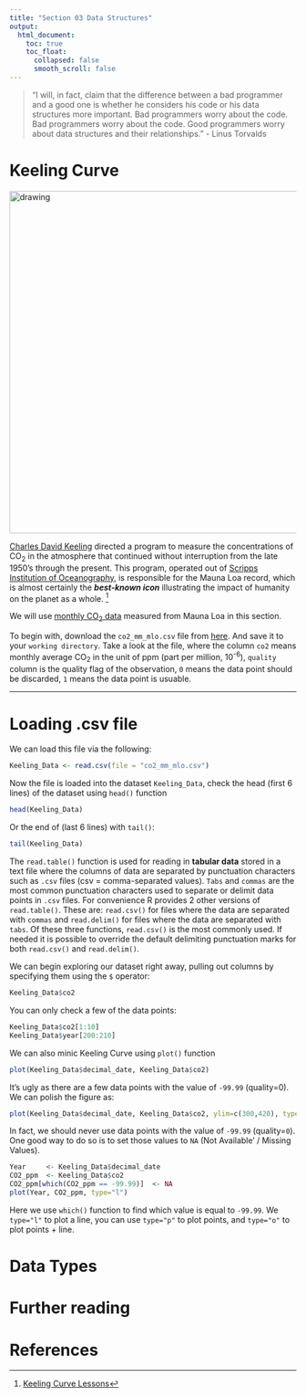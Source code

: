```yaml
---
title: "Section 03 Data Structures"
output:
  html_document:
    toc: true
    toc_float:
      collapsed: false
      smooth_scroll: false
---
```


> "I will, in fact, claim that the difference between a bad programmer and a good one is whether he considers his code or his data structures more important. Bad programmers worry about the code. Bad programmers worry about the code. Good programmers worry about data structures and their relationships." - Linus Torvalds

# Keeling Curve

<img src="figs/mlo_record.png" alt="drawing" width="600"/>

[Charles David Keeling](https://scrippsco2.ucsd.edu/history_legacy/charles_david_keeling_biography.html) directed a program to measure the concentrations of CO~2~ in the atmosphere that continued without interruption from the late 1950's through the present. This program, operated out of [Scripps Institution of Oceanography](https://scripps.ucsd.edu), is responsible for the Mauna Loa record, which is almost certainly the ***best-known icon*** illustrating the impact of humanity on the planet as a whole. [^1] 

We will use [monthly CO~2~ data](https://www.esrl.noaa.gov/gmd/ccgg/trends/data.html) measured from Mauna Loa in this section. 

To begin with, download the `co2_mm_mlo.csv` file from [here](https://zhu-group.github.io/ese5023/download/co2_mm_mlo.csv). And save it to your `working directory`. Take a look at the file, where the column `co2` means monthly average CO~2~ in the unit of ppm (part per million, 10^-6^), `quality` column is the quality flag of the observation, `0` means the data point should be discarded, `1` means the data point is usuable.

[^1]: [Keeling Curve Lessons](https://scrippsco2.ucsd.edu/history_legacy/keeling_curve_lessons.html)

***

# Loading .csv file

We can load this file via the following:
```r
Keeling_Data <- read.csv(file = "co2_mm_mlo.csv")
```

Now the file is loaded into the dataset `Keeling_Data`, check the head (first 6 lines) of the dataset using `head()` function
```r
head(Keeling_Data)
```
Or the end of (last 6 lines) with `tail()`:
```r
tail(Keeling_Data)
```

The `read.table()` function is used for reading in **tabular data** stored in a text file where the columns of data are separated by punctuation characters such as `.csv` files (csv = comma-separated values). `Tabs` and `commas` are the most common punctuation characters used to separate or delimit data points in `.csv` files. For convenience R provides 2 other versions of `read.table()`. These are: `read.csv()` for files where the data are separated with `commas` and `read.delim()` for files where the data are separated with `tabs`. Of these three functions, `read.csv()` is the most commonly used. If needed it is possible to override the default delimiting punctuation marks for both `read.csv()` and `read.delim()`.

We can begin exploring our dataset right away, pulling out columns by specifying them using the `$` operator:

```r
Keeling_Data$co2
```

You can only check a few of the data points:
```r
Keeling_Data$co2[1:10]
Keeling_Data$year[200:210]
```

We can also minic Keeling Curve using `plot()` function
```r
plot(Keeling_Data$decimal_date, Keeling_Data$co2)
```

It's ugly as there are  a few data points with the value of `-99.99` (quality=0). We can polish the figure as:

```r
plot(Keeling_Data$decimal_date, Keeling_Data$co2, ylim=c(300,420), type="l")
```

In fact, we should never use data points with the value of `-99.99` (quality=`0`). One good way to do so is to set those values to `NA` (Not Available’ / Missing Values).

```r
Year     <- Keeling_Data$decimal_date
CO2_ppm  <- Keeling_Data$co2 
CO2_ppm[which(CO2_ppm == -99.99)]  <- NA
plot(Year, CO2_ppm, type="l")
```

Here we use `which()` function to find which value is equal to `-99.99`. We `type="l"` to plot a line, you can use `type="p"` to plot points, and `type="o"` to plot points + line.

# Data Types



# Further reading



# References  
